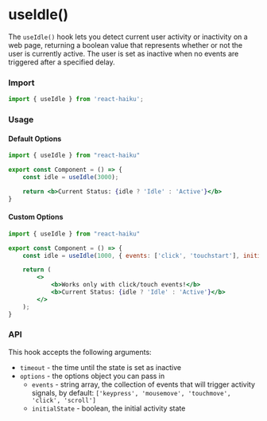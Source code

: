 # useIdle()

The `useIdle()` hook lets you detect current user activity or inactivity on a web page, returning a boolean value that represents whether or not the user is currently active. The user is set as inactive when no events are triggered after a specified delay.

### Import

```jsx
import { useIdle } from 'react-haiku';
```

### Usage

#### Default Options


<UseIdleDemo />


```jsx
import { useIdle } from "react-haiku"

export const Component = () => {
    const idle = useIdle(3000);

    return <b>Current Status: {idle ? 'Idle' : 'Active'}</b>
}
```

#### Custom Options


<UseIdleCustomDemo />


```jsx
import { useIdle } from "react-haiku"

export const Component = () => {
    const idle = useIdle(1000, { events: ['click', 'touchstart'], initialState: false });

    return (
        <>
            <b>Works only with click/touch events!</b>
            <b>Current Status: {idle ? 'Idle' : 'Active'}</b>
        </>
    );
}
```


### API

This hook accepts the following arguments:

- `timeout` - the time until the state is set as inactive
- `options` - the options object you can pass in
  - `events` - string array, the collection of events that will trigger activity signals, by default: `['keypress', 'mousemove', 'touchmove', 'click', 'scroll']`
  - `initialState` - boolean, the initial activity state